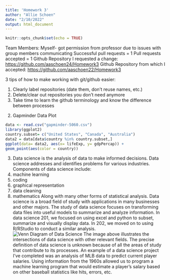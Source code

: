 ```yaml
---
title: 'Homework 3'
author: "Allie Schoen"
date: "2/10/2022"
output: html_document
---
```


```r
knitr::opts_chunk$set(echo = TRUE)
```

Team Members:
Myself- got permission from professor due to issues with group members communicating
Successful pull requests = 1
Pull requests accepted = 1
Github Repository I requested a change: <https://github.com/aaschoen24/Homework3>
Github Repository from which I accepted: <https://github.com/aaschoen22/Homework3>


3 tips of how to make working with git/github easier: 

1) Clearly label repositories (date them, don't reuse names, etc.)
2) Delete/clear out repositories you don't need anymore
3) Take time to learn the github terminology and know the difference between processes

2. Gapminder Data Plot 
```r
data <- read.csv("gapminder-5060.csv")
library(ggplot2)
country.subset= c("United States", "Canada", "Australia")
data2 = data[data$country %in% country.subset,]
ggplot(data= data2, aes(x= lifeExp, y= gdpPercap)) + 
geom_point(aes(color = country))
```
3. Data science is the analysis of data to make informed decisions. Data science addresses and identifies problems for various industries. 
  Components of data science include:
  1. machine learning
  2. coding
  3. graphical representation
  4. data cleaning 
  5. mathematics
  Along with many other forms of statistical analysis. 
Data science is a broad field of study with applications in many businesses and other majors. The study of data science focuses on transforming data files into useful models to summarize and analyze information. In data science 201, we focused on using excel and python to subset, summarize and visually display data. In 202, we moved on to using R/RStudio to conduct a similar analysis. 
![Venn Diagram of Data Science](DSHW.png)
The image above illustrates the intersections of data science with other relevant fields. The precise definition of data science is unknown because of all the areas of study that contribute to its processes. An example of a data science project I've completed was an analysis of MLB data to predict current player salaries. Using information from the 1960s allowed us to program a machine learning program that would estimate a player's salary based on other baseball statistics like hits, errors, etc. 
  
